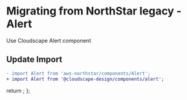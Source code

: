 
<Meta title="Migration/Alert" />

# Migrating from NorthStar legacy - Alert

Use <Link href='https://cloudscape.design/components/alert' target='_blank' external>Cloudscape Alert component</Link>

## Update Import

```diff
- import Alert from 'aws-northstar/components/Alert';
+ import Alert from '@cloudscape-design/components/alert';
```

  return <SyntaxHighlighter/>;
};
